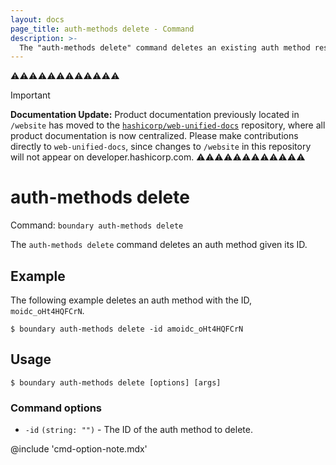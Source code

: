 ```yaml
---
layout: docs
page_title: auth-methods delete - Command
description: >-
  The "auth-methods delete" command deletes an existing auth method resource.
---
```


⚠️⚠️⚠️⚠️⚠️⚠️⚠️⚠️⚠️⚠️⚠️⚠️
> [!IMPORTANT]  
> **Documentation Update:** Product documentation previously located in `/website` has moved to the [`hashicorp/web-unified-docs`](https://github.com/hashicorp/web-unified-docs) repository, where all product documentation is now centralized. Please make contributions directly to `web-unified-docs`, since changes to `/website` in this repository will not appear on developer.hashicorp.com.
⚠️⚠️⚠️⚠️⚠️⚠️⚠️⚠️⚠️⚠️⚠️⚠️

# auth-methods delete

Command: `boundary auth-methods delete`

The `auth-methods delete` command deletes an auth method given its ID.

## Example

The following example deletes an auth method with the ID, `moidc_oHt4HQFCrN`.

```shell-session
$ boundary auth-methods delete -id amoidc_oHt4HQFCrN
```

## Usage

<CodeBlockConfig hideClipboard>

```shell-session
$ boundary auth-methods delete [options] [args]
```

</CodeBlockConfig>

### Command options

- `-id` `(string: "")` - The ID of the auth method to delete.

@include 'cmd-option-note.mdx'